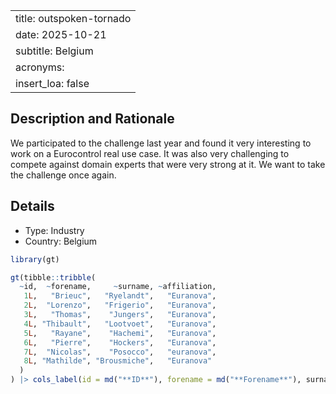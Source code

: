 
---
title: outspoken-tornado
date: 2025-10-21
subtitle: Belgium
acronyms:
  insert_loa: false
---

## Description and Rationale

We participated to the challenge last year and found it very interesting to work on a Eurocontrol real use case. It was also very challenging to compete against domain experts that were very strong at it. We want to take the challenge once again.

## Details

* Type: Industry
* Country: Belgium

```r
library(gt)

gt(tibble::tribble(
  ~id,  ~forename,     ~surname, ~affiliation,
   1L,   "Brieuc",   "Ryelandt",   "Euranova",
   2L,  "Lorenzo",   "Frigerio",   "Euranova",
   3L,   "Thomas",    "Jungers",   "Euranova",
   4L, "Thibault",   "Lootvoet",   "Euranova",
   5L,   "Rayane",    "Hachemi",   "Euranova",
   6L,   "Pierre",    "Hockers",   "Euranova",
   7L,  "Nicolas",    "Posocco",   "euranova",
   8L, "Mathilde", "Brousmiche",   "Euranova"
  )
) |> cols_label(id = md("**ID**"), forename = md("**Forename**"), surname ~ md("**Surname**"), affiliation ~ md("**Affiliation**"))
```
